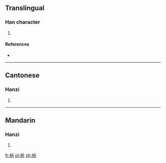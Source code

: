 ==Translingual==

===Han character===
{{Han char|rn=75|rad=木|as=05|sn=9|four=|canj=木十廿 (DJT)|ids=⿰[[木]][[卉]]}}

# {{defn|Han|sort=木05}}

====References====
* {{Han ref|kx=0518.020|dkj=14597|dj=0906.020|hdz=21176.130|uh=67BF|ud=26559}}

----

==Cantonese==

===Hanzi===
{{yue-hanzi|jyut=[[jip6]], [[jit6]]|y=yip6, yit6}}

# {{defn|lang=yue|sort=木05}}

----

==Mandarin==

===Hanzi===
{{cmn-hanzi|pin=[[niè]] ([[nie4]])|wg=nieh<sup>4</sup>}}

# {{defn|lang=cmn|sort=木05}}

[[fr:枿]]
[[pl:枿]]
[[zh:枿]]